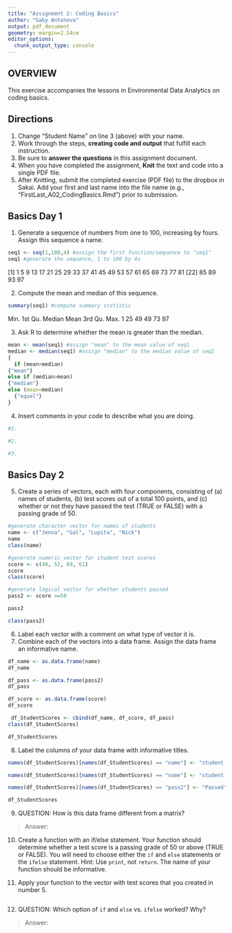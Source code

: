 ```yaml
---
title: "Assignment 2: Coding Basics"
author: "Gaby Antonova"
output: pdf_document
geometry: margin=2.54cm
editor_options: 
  chunk_output_type: console
---
```


## OVERVIEW

This exercise accompanies the lessons in Environmental Data Analytics on coding basics. 

## Directions
1. Change "Student Name" on line 3 (above) with your name.
2. Work through the steps, **creating code and output** that fulfill each instruction.
3. Be sure to **answer the questions** in this assignment document.
4. When you have completed the assignment, **Knit** the text and code into a single PDF file.
5. After Knitting, submit the completed exercise (PDF file) to the dropbox in Sakai. Add your first and last name into the file name (e.g., "FirstLast_A02_CodingBasics.Rmd") prior to submission.



## Basics Day 1

1. Generate a sequence of numbers from one to 100, increasing by fours. Assign this sequence a name. 

```r
seq1 <- seq(1,100,4) #assign the first function/sequence to "seq1"
seq1 #generate the sequence, 1 to 100 by 4s
```
 [1]  1  5  9 13 17 21 25 29 33 37 41 45 49 53 57 61 65 69 73 77 81
[22] 85 89 93 97

2. Compute the mean and median of this sequence. 

```r
summary(seq1) #compute summary statistic 
```
 Min. 1st Qu.  Median    Mean 3rd Qu.    Max. 
      1      25      49      49      73      97 

3. Ask R to determine whether the mean is greater than the median.
```r
mean <- mean(seq1) #assign "mean" to the mean value of seq1
median <- median(seq1) #assign "median" to the median value of seq1
{
  if (mean>median) 
{"mean"}
else if (median>mean)
{"median"}
else (mean=median)
  {"equal"}
}
```


4. Insert comments in your code to describe what you are doing.

```r
#1. 

#2. 

#3. 

```

## Basics Day 2

5. Create a series of vectors, each with four components, consisting of (a) names of students, (b) test scores out of a total 100 points, and (c) whether or not they have passed the test (TRUE or FALSE) with a passing grade of 50.


```r
#generate character vector for names of students
name <- c("Jenna", "Gal", "Lupita", "Nick")
name
class(name)
```

```r
#generate numeric vector for student test scores
score <- c(40, 52, 69, 61)
score
class(score)
```

```r

#generate logical vector for whether students passed
pass2 <- score >=50

pass2

class(pass2)
```




6. Label each vector with a comment on what type of vector it is.
7. Combine each of the vectors into a data frame. Assign the data frame an informative name.

```r

df_name <- as.data.frame(name)
df_name

df_pass <- as.data.frame(pass2)
df_pass

df_score <- as.data.frame(score)
df_score

 df_StudentScores <- cbind(df_name, df_score, df_pass)
class(df_StudentScores)

df_StudentScores
```




8. Label the columns of your data frame with informative titles.

```r
names(df_StudentScores)[names(df_StudentScores) == "name"] <- "student_name"

names(df_StudentScores)[names(df_StudentScores) == "name"] <- "student_name"

names(df_StudentScores)[names(df_StudentScores) == "pass2"] <- "Passed"

df_StudentScores

```

9. QUESTION: How is this data frame different from a matrix?

> Answer: 

10. Create a function with an if/else statement. Your function should determine whether a test score is a passing grade of 50 or above (TRUE or FALSE). You will need to choose either the `if` and `else` statements or the `ifelse` statement. Hint: Use `print`, not `return`. The name of your function should be informative.

11. Apply your function to the vector with test scores that you created in number 5. 

```r

```

12. QUESTION: Which option of `if` and `else` vs. `ifelse` worked? Why?

> Answer: 
